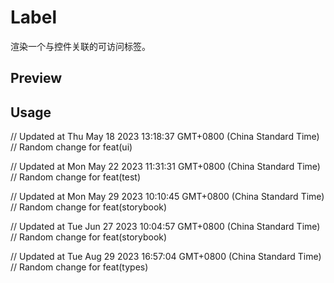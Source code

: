 

<Meta of={LabelStories} />

<RadixPrimitiveDocsButton name='label' />

# Label

渲染一个与控件关联的可访问标签。

## Preview

<Canvas of={LabelStories.Default} />

<Controls />

## Usage



<Source code={importCode} language='ts' dark />
<Source code={usageCode} language='tsx' dark />

// Updated at Thu May 18 2023 13:18:37 GMT+0800 (China Standard Time)
// Random change for feat(ui)

// Updated at Mon May 22 2023 11:31:31 GMT+0800 (China Standard Time)
// Random change for feat(test)

// Updated at Mon May 29 2023 10:10:45 GMT+0800 (China Standard Time)
// Random change for feat(storybook)

// Updated at Tue Jun 27 2023 10:04:57 GMT+0800 (China Standard Time)
// Random change for feat(storybook)

// Updated at Tue Aug 29 2023 16:57:04 GMT+0800 (China Standard Time)
// Random change for feat(types)
